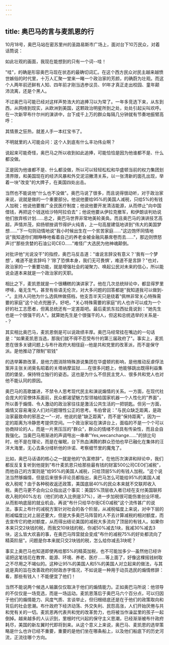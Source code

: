 ```yaml
---
---
---
```

title: 奥巴马的言与麦凯恩的行
---



10月18号，奥巴马站在密苏里州的圣路易斯市广场上，面对台下10万民众，对着话筒说：

如此壮观的画面，我现在能想到的只有一个词--哇！

"哇"，的确是形容奥巴马现在状态的最确切词汇。在这个西方民众对民主越来越愤世嫉俗的时代里，十万人汇聚一堂来一睹一个政治家的芳颜，的确蔚为壮观。而这个人两年前还鲜有人知、四年前才刚当选参议员、91年才真正走出校园、童年颠沛流离，还是个黑人。

不过奥巴马可能已经对这样声势浩大的追捧习以为常了。一年多竞选下来，从东到西，从网络到现实，从欧洲到美国，这颗政治明星所到之处，处处引起尖叫欢呼。在一次新罕布什尔州的演讲中，台下成千上万的群众每隔几分钟就有节奏地振臂高呼：

其情景之狂热，就差人手一本红宝书了。

不明就里的人可能会问：这个人到底有什么丰功伟业啊？

说起来可能奇怪，奥巴马之所以收到如此追捧，可能恰恰是因为他谁都不是、什么都没做。

正是因为他谁都不是、什么都没做，所以可以轻轻松松和华盛顿当前的权力集团划清界限，和美国现在的经济风暴和外交泥沼撇清关系，以一张清新的面孔出现，举着一块"改变"的大牌子，在美国四处出击。

当然也不能说他"什么也不没做"。奥巴马说了很多，而且说得很动听，对于政治家来说，说就是做的一个重要部分。他说他要给95%的美国人减税，只给5%的有钱人加税；他说他要推广全民医疗制度；他说他要开发清洁能源，从而停止"向中国借钱，再把这个钱送给沙特阿拉伯去"；他说他要从伊拉克撤军，和伊朗谈判劝说他们放弃核计划……总之，奥巴马世界非常地美轮美奂。而且奥巴马的演讲技艺高超，声情并茂，抑扬顿挫调节得炉火纯青，上一句高屋建瓴地讲到"伟大的美国梦想……"下一句则动情地说"我小时候出生在一个贫苦家庭……"这边饱怀同情地说"我知道你们眼睁睁地看着自己的养老金被金融风暴席卷而去……"，那边则愤怒声讨"那些贪婪的石油公司CEO……"难怪广大选民为他神魂颠倒。

对批评他"光说没干"的指控，奥巴马反击道："谁说言辞没有意义？'我有一个梦想'，难道不是言辞吗？'除了恐惧本身，我们无可畏惧'，难道不是言辞？"也对，政治家的一个重要功能，就是增强社会的凝聚力、唤起公民对未来的信心，所以能说会道本来就是一个政治家的天职。

相比之下，麦凯恩就是一个很糟糕的演讲家了。他在几次总统辩论中，都显得罗里啰嗦，毫无生气，甚至有些语无伦次，对大多问题的回答都是"我知道我可以做到--"。主持人问他为什么选佩林做搭档，他支吾半天只是绕着"佩林非常关心特殊需要的家庭"这个论点兜圈子。好吧，"关心特殊需要的家庭"的人也许可以成为一个好的社工志愿者，但离总统还有一定差距吧。最后麦凯东拉西扯竟说到："她先生也是一个很强干的人"。就算她先生是个很强干的人，但这和总统选举的关系是--？

其实相比奥巴马，麦凯恩倒是可以说政绩丰厚。奥巴马经常挂在嘴边的一句话是："如果麦凯恩当选，那我们就不得不忍受布什的第三届政府了"。事实上，麦凯恩在很多关键问题上与布什政府大相径庭--他是共和党里的改革派，而不是保守派。是他推动了限制"软钱"

的选举筹款改革，是他力图消除特殊游说集团在华盛顿的影响，是他推动反虐俘法案并主张关闭臭名昭着的关塔纳摩监狱……在很多问题上，他能够跳出既得利益集团的堡垒，保持特立独行的姿态。这也是为什么不但民主党人、很多共和党人也对他不能认同的原因。

奥巴马的高歌雄进，不禁令人思考现代民主和演说煽情的关系。一方面，在现代社会庞大的官僚体系面前，民众都渴望魅力型领袖给国家机器一个人性化的"界面"，所以善于煽情、令人激动的政治家往往是激活公共生活的一把钥匙。但另一方面，煽情又容易淹没人们对问题理性公正的思考。韦伯曾说："与民众缺乏距离，是政治家最致命的邪恶之一"--对，他说的是"缺乏距离"，而不是"保持距离"，因为一定的距离为冷静思考提供空间。一个政治家站在演讲台上，面临的不是一个个可以协商辩论的人，而是一片黑压压的"群众"，群众的情绪不但具有传染性，而且会自我强化。当奥巴马用渐进的声调甩出一串串"Yes,wecanchange……"的排比句时，他不是在理论，而是在催眠，台下热血沸腾的群众恐怕也早已融化在集体的汪洋大海里，无心去条分缕析他的许诺、考察细节里的魔鬼了。

比如，奥巴马话语的核心之一就是他的"仇富修辞"。在他历次演讲和辩论中，我们都反反复复听到他提到"布什麦凯恩只给那些最有钱的财富500公司CEO们减税"，而他自己的方案则是"给95%的美国人减税，只给顶层5%的有钱人加税。"这个说法当然够煽情，但是后来很多评论员都指出，奥巴马怎么可能给95%的美国人减收入税呢？由于各种税收返还政策，美国底层40%的民众本来就不交联邦收入税。奥巴马更不会向公众指出这个事实：美国5%顶层收入者已经在支付美国联邦收入税的60%左右（他们的收入比例是37%），进一步加税很可能伤害创业环境，从而影响底层的就业机会。再说"布什只给华尔街CEO减税"这个流传甚广的说法，事实上布什的减税方案针对社会的各个阶层，从减税幅度上来说，对中下层的削减幅度比对上层还要大，但是大多奥巴马阵营的人不去计算减税的相对额度，而去宣传它的绝对额度，从而得出结论美国的减税大多流向了顶层的有钱人。如果你本来只交2块钱的税，而我交10块钱的税，你减50%减去1块，我减30%减去3块，这么皆大欢喜的事，在奥巴马阵营就会变成"布什的减税75%的好处都流向了精英阶层"。问题是你本来就只交2块钱的税，怎么给你减去3块呢？

事实上奥巴马也知道即使再给那5%的精英加税，也不可能加多少--虽然他已经许诺把这笔钱花在教育、能源、环境、养老、医疗……等上面了，好像这棵摇钱树取之不尽用之不竭似的。这种让95%的美国人和5%的美国人对立起来的做法，与其说是真的旨在改善政府的财政赤字情况，不如说是一种用于动员选民的煽情修辞：看，那些有钱人！不能便宜了他们！

当然不能说两个候选人输赢仅仅取决于他们的煽情能力。正如奥巴马所说：他领导的不仅仅是一场竞选，而是一场运动。麦凯恩落后于奥巴马六个百分点，可以归因于他们的煽情能力、风度气质、言谈举止，但归根结底还是在于他们的政策取向和背后的社会思潮。布什政府下经济动荡、外交失利、民怨高涨，人们开始厌倦与共和党有关的一切。麦凯恩再代表共和党的改革势力，也将被当作澡盆里的孩子一起倒掉。越来越多的人认识到，里根时代兴起的保守主义思潮，已经渐渐被布什政府耗尽，美国的新左翼时代即将到来。从这个意义上来说，奥巴马、麦凯恩的选举策略是什么也许已经不重要，重要的是他们坐在哪条船上，以及他们船底下的历史河流，正流往哪个方向。